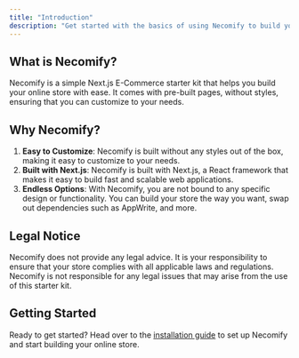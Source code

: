 ```yaml
---
title: "Introduction"
description: "Get started with the basics of using Necomify to build your Next.js E-Commerce store."
---
```


## What is Necomify?

Necomify is a simple Next.js E-Commerce starter kit that helps you build your online store with ease. It comes with pre-built pages, without styles, ensuring that you can customize to your needs.

## Why Necomify?

1. **Easy to Customize**: Necomify is built without any styles out of the box, making it easy to customize to your needs.
2. **Built with Next.js**: Necomify is built with Next.js, a React framework that makes it easy to build fast and scalable web applications.
3. **Endless Options**: With Necomify, you are not bound to any specific design or functionality. You can build your store the way you want, swap out dependencies such as AppWrite, and more.

## Legal Notice

Necomify does not provide any legal advice. It is your responsibility to ensure that your store complies with all applicable laws and regulations. Necomify is not responsible for any legal issues that may arise from the use of this starter kit.

## Getting Started

Ready to get started? Head over to the [installation guide](/docs/getting-started/quick-start) to set up Necomify and start building your online store.

